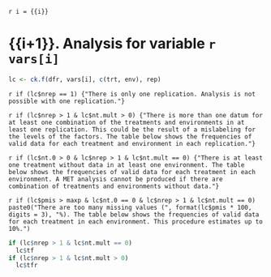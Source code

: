 `r i = {{i}}`

# {{i+1}}. Analysis for variable `r vars[i]`

```r
lc <- ck.f(dfr, vars[i], c(trt, env), rep)
```

`r if (lc$nrep == 1) {"There is only one replication. Analysis is not possible with one replication."}`

`r if (lc$nrep > 1 & lc$nt.mult > 0) {"There is more than one datum for at least one combination of the treatments and environments in at least one replication. This could be the result of a mislabeling for the levels of the factors. The table below shows the frequencies of valid data for each treatment and environment in each replication."}`

`r if (lc$nt.0 > 0 & lc$nrep > 1 & lc$nt.mult == 0) {"There is at least one treatment without data in at least one environment. The table below shows the frequencies of valid data for each treatment in each environment. A MET analysis cannot be produced if there are combination of treatments and environments without data."}`

`r if (lc$pmis > maxp & lc$nt.0 == 0 & lc$nrep > 1 & lc$nt.mult == 0) paste0("There are too many missing values (", format(lc$pmis * 100, digits = 3), "%). The table below shows the frequencies of valid data for each treatment in each environment. This procedure estimates up to 10%.")`

```r
if (lc$nrep > 1 & lc$nt.mult == 0)
  lc$tf
if (lc$nrep > 1 & lc$nt.mult > 0)
  lc$tfr
```
